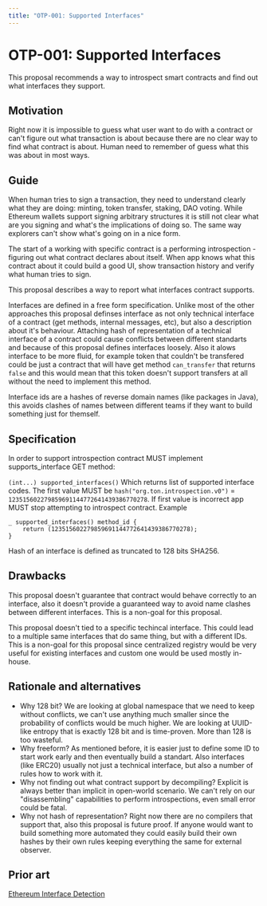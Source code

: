 ```yaml
---
title: "OTP-001: Supported Interfaces"
---
```


# OTP-001: Supported Interfaces

This proposal recommends a way to introspect smart contracts and find out what interfaces they support.

## Motivation

Right now it is impossible to guess what user want to do with a contract or can't figure out what transaction is about because there are no clear way to find what contract is about. Human need to remember of guess what this was about in most ways.

## Guide

When human tries to sign a transaction, they need to understand clearly what they are doing: minting, token transfer, staking, DAO voting. While Ethereum wallets support signing arbitrary structures it is still not clear what are you signing and what's the implications of doing so. The same way explorers can't show what's going on in a nice form.

The start of a working with specific contract is a performing introspection - figuring out what contract declares about itself. When app knows what this contract about it could build a good UI, show transaction history and verify what human tries to sign.

This proposal describes a way to report what interfaces contract supports. 

Interfaces are defined in a free form specification. Unlike most of the other approaches this proposal definses interface as not only technical interface of a contract (get methods, internal messages, etc), but also a description about it's behaviour. Attaching hash of representation of a technical interface of a contract could cause conflicts between different standarts and because of this proposal defines interfaces loosely. Also it alows interface to be more fluid, for example token that couldn't be transfered could be just a contract that will have get method `can_transfer` that returns `false` and this would mean that this token doesn't support transfers at all without the need to implement this method.

Interface ids are a hashes of reverse domain names (like packages in Java), this avoids clashes of names between different teams if they want to build something just for themself.

## Specification

In order to support introspection contract MUST implement supports_interface GET method:

```(int...) supported_interfaces()```
Which returns list of supported interface codes. The first value MUST be `hash("org.ton.introspection.v0")` = `123515602279859691144772641439386770278`.
If first value is incorrect app MUST stop attempting to introspect contract.
Example
```func
_ supported_interfaces() method_id {
    return (123515602279859691144772641439386770278);
}
```

Hash of an interface is defined as truncated to 128 bits SHA256.

## Drawbacks

This proposal doesn't guarantee that contract would behave correctly to an interface, also it doesn't provide a guaranteed way to avoid name clashes between different interfaces. This is a non-goal for this proposal.

This proposal doesn't tied to a specific techincal interface. This could lead to a multiple same interfaces that do same thing, but with a different IDs. This is a non-goal for this proposal since centralized registry would be very useful for existing interfaces and custom one would be used mostly in-house.

## Rationale and alternatives

- Why 128 bit? We are looking at global namespace that we need to keep without conflicts, we can't use anything much smaller since the probability of conflicts would be much higher. We are looking at UUID-like entropy that is exactly 128 bit and is time-proven. More than 128 is too wasteful.
- Why freeform? As mentioned before, it is easier just to define some ID to start work early and then eventually build a standart. Also interfaces (like ERC20) usually not just a technical interface, but also a number of rules how to work with it.
- Why not finding out what contract support by decompiling? Explicit is always better than implicit in open-world scenario. We can't rely on our "disassembling" capabilities to perform introspections, even small error could be fatal.
- Why not hash of representation? Right now there are no compilers that support that, also this proposal is future proof. If anyone would want to build something more automated they could easily build their own hashes by their own rules keeping everything the same for external observer.

## Prior art

[Ethereum Interface Detection](https://eips.ethereum.org/EIPS/eip-165)